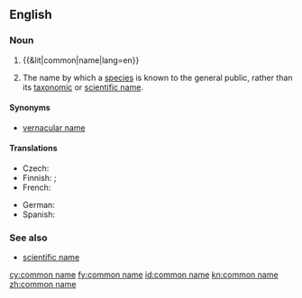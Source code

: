 ==English==

===Noun===
{{wikipedia}}
{{en-noun|head=[[common]] [[name]]}}

# {{&lit|common|name|lang=en}}
# {{label|en|taxonomy}} The name by which a [[species]] is known to the general public, rather than its [[taxonomic]] or [[scientific name]].

====Synonyms====
* [[vernacular name]]

====Translations====
{{trans-top|a name by which a species is known to the general public}}
* Czech: {{t|cs|obecné jméno}}
* Finnish: {{t+|fi|yleiskielinen}} {{t+|fi|nimi}}; {{t+|fi|kansanomainen}} {{t+|fi|nimi}}
* French: {{t+|fr|nom vernaculaire}}
{{trans-mid}}
* German: {{t+|de|Trivialname|m}}
* Spanish: {{t+|es|nombre común|m}}
{{trans-bottom}}

===See also===
* [[scientific name]]

[[cy:common name]]
[[fy:common name]]
[[id:common name]]
[[kn:common name]]
[[zh:common name]]
